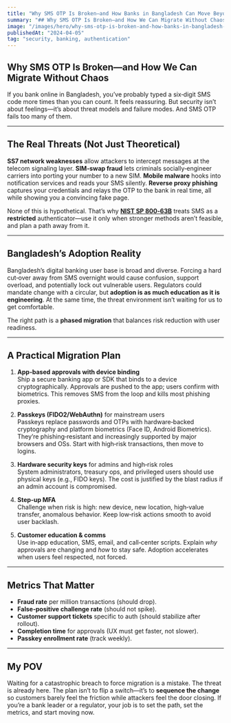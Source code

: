```yaml
---
title: "Why SMS OTP Is Broken—and How Banks in Bangladesh Can Move Beyond It"
summary: "## Why SMS OTP Is Broken—and How We Can Migrate Without Chaos"
image: "/images/hero/why-sms-otp-is-broken-and-how-banks-in-bangladesh-can-move-beyond-it.jpg"
publishedAt: "2024-04-05"
tag: "security, banking, authentication"
---
```


## Why SMS OTP Is Broken—and How We Can Migrate Without Chaos

If you bank online in Bangladesh, you’ve probably typed a six‑digit SMS code more times than you can count. It feels reassuring. But security isn’t about feelings—it’s about threat models and failure modes. And SMS OTP fails too many of them.

---
## The Real Threats (Not Just Theoretical)

**SS7 network weaknesses** allow attackers to intercept messages at the telecom signaling layer. **SIM‑swap fraud** lets criminals socially‑engineer carriers into porting your number to a new SIM. **Mobile malware** hooks into notification services and reads your SMS silently. **Reverse proxy phishing** captures your credentials and relays the OTP to the bank in real time, all while showing you a convincing fake page.

None of this is hypothetical. That’s why **[NIST SP 800‑63B](https://pages.nist.gov/800-63-3/sp800-63b.html)** treats SMS as a **restricted** authenticator—use it only when stronger methods aren’t feasible, and plan a path away from it.

---
## Bangladesh’s Adoption Reality

Bangladesh’s digital banking user base is broad and diverse. Forcing a hard cut‑over away from SMS overnight would cause confusion, support overload, and potentially lock out vulnerable users. Regulators could mandate change with a circular, but **adoption is as much education as it is engineering**. At the same time, the threat environment isn’t waiting for us to get comfortable.

The right path is a **phased migration** that balances risk reduction with user readiness.

---
## A Practical Migration Plan

1. **App‑based approvals with device binding**  
   Ship a secure banking app or SDK that binds to a device cryptographically. Approvals are pushed to the app; users confirm with biometrics. This removes SMS from the loop and kills most phishing proxies.

2. **Passkeys (FIDO2/WebAuthn)** for mainstream users  
   Passkeys replace passwords and OTPs with hardware‑backed cryptography and platform biometrics (Face ID, Android Biometrics). They’re phishing‑resistant and increasingly supported by major browsers and OSs. Start with high‑risk transactions, then move to logins.

3. **Hardware security keys** for admins and high‑risk roles  
   System administrators, treasury ops, and privileged users should use physical keys (e.g., FIDO keys). The cost is justified by the blast radius if an admin account is compromised.

4. **Step‑up MFA**  
   Challenge when risk is high: new device, new location, high‑value transfer, anomalous behavior. Keep low‑risk actions smooth to avoid user backlash.

5. **Customer education & comms**  
   Use in‑app education, SMS, email, and call‑center scripts. Explain *why* approvals are changing and *how* to stay safe. Adoption accelerates when users feel respected, not forced.

---
## Metrics That Matter

- **Fraud rate** per million transactions (should drop).  
- **False‑positive challenge rate** (should not spike).  
- **Customer support tickets** specific to auth (should stabilize after rollout).  
- **Completion time** for approvals (UX must get faster, not slower).  
- **Passkey enrollment rate** (track weekly).

---
## My POV

Waiting for a catastrophic breach to force migration is a mistake. The threat is already here. The plan isn’t to flip a switch—it’s to **sequence the change** so customers barely feel the friction while attackers feel the door closing. If you’re a bank leader or a regulator, your job is to set the path, set the metrics, and start moving now.
